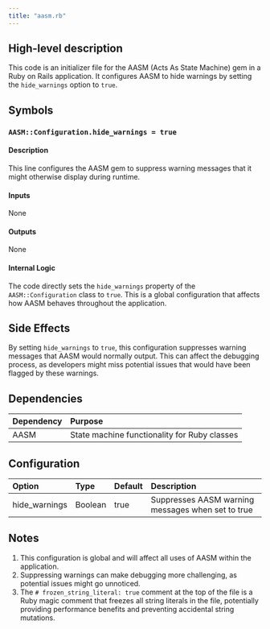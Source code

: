 ```yaml
---
title: "aasm.rb"
---
```


## High-level description
This code is an initializer file for the AASM (Acts As State Machine) gem in a Ruby on Rails application. It configures AASM to hide warnings by setting the `hide_warnings` option to `true`.

## Symbols

### `AASM::Configuration.hide_warnings = true`

#### Description
This line configures the AASM gem to suppress warning messages that it might otherwise display during runtime.

#### Inputs
None

#### Outputs
None

#### Internal Logic
The code directly sets the `hide_warnings` property of the `AASM::Configuration` class to `true`. This is a global configuration that affects how AASM behaves throughout the application.

## Side Effects
By setting `hide_warnings` to `true`, this configuration suppresses warning messages that AASM would normally output. This can affect the debugging process, as developers might miss potential issues that would have been flagged by these warnings.

## Dependencies
| Dependency | Purpose |
|:-----------|:--------|
| AASM | State machine functionality for Ruby classes |

## Configuration
| Option | Type | Default | Description |
|:-------|:-----|:--------|:------------|
| hide_warnings | Boolean | true | Suppresses AASM warning messages when set to true |

## Notes
1. This configuration is global and will affect all uses of AASM within the application.
2. Suppressing warnings can make debugging more challenging, as potential issues might go unnoticed.
3. The `# frozen_string_literal: true` comment at the top of the file is a Ruby magic comment that freezes all string literals in the file, potentially providing performance benefits and preventing accidental string mutations.